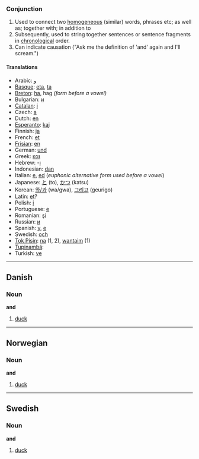 ===Conjunction===

# Used to connect two [[homogeneous]] (similar) words, phrases etc; as well as; together with; in addition to
# Subsequently, used to string together sentences or sentence fragments in [[chronological]] order.
# Can indicate causation ("Ask me the definition of 'and' again and I'll scream.")

====Translations====

*Arabic: [[و]]
*[[Basque]]: [[eta]], [[ta]]
*[[Breton]]: [[ha]], hag ''(form before a vowel)''
*Bulgarian: [[и]]
*[[Catalan]]: [[i]]
*Czech: [[a]]
*Dutch: [[en]]
*[[Esperanto]]: [[kaj]]
*Finnish: [[ja]]
*French: [[et]]
*[[Frisian]]: [[en]]
*German: [[und]]
*Greek: [[και]]
*Hebrew: -[[ו]]
*Indonesian: [[dan]]
*Italian: [[e]], [[ed]] (''euphonic alternative form used before a vowel'')
*Japanese: [[と]] (to), [[かつ]] (katsu)
*Korean: [[와/과]] (wa/gwa), [[그리고]] (geurigo)
*Latin: [[et]]?
*Polish: [[i]]
*Portuguese: [[e]]
*Romanian: [[şi]]
*Russian: [[и]]
*Spanish: [[y]], [[e]]
*Swedish: [[och]]
*[[Tok Pisin]]: [[na]] (1, 2), [[wantaim]] (1)
*[[Tupinambá]]: [[]]
*Turkish: [[ve]]

----

==Danish==
===Noun===
'''and'''

#[[duck]]

----

==Norwegian==
===Noun===
'''and'''

#[[duck]]

----

==Swedish==
===Noun===
'''and'''

#[[duck]]